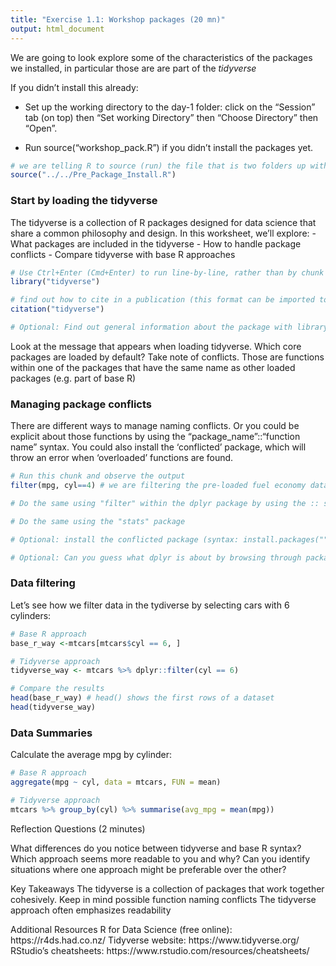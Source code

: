 ```yaml
---
title: "Exercise 1.1: Workshop packages (20 mn)"
output: html_document
---
```


We are going to look explore some of the characteristics of the packages we installed, in particular those are are part of the *tidyverse*

If you didn't install this already:

* Set up the working directory to the day-1 folder: click on the "Session" tab (on top) then "Set working Directory" then "Choose Directory" then "Open".

* Run source("workshop_pack.R") if you didn't install the packages yet.

```r

# we are telling R to source (run) the file that is two folders up with "../.."
source("../../Pre_Package_Install.R")

```

### Start by loading the tidyverse

The tidyverse is a collection of R packages designed for data science that share a common philosophy and design. In this worksheet, we'll explore:
- What packages are included in the tidyverse
- How to handle package conflicts
- Compare tidyverse with base R approaches

```r
# Use Ctrl+Enter (Cmd+Enter) to run line-by-line, rather than by chunk
library("tidyverse")

# find out how to cite in a publication (this format can be imported to Zotero for instance)
citation("tidyverse")

# Optional: Find out general information about the package with library(help="tidyverse"), find out what a meme is with library(help="meme")

```

Look at the message that appears when loading tidyverse. Which core packages are loaded by default? Take note of conflicts. Those are functions within one of the packages that have the same name as other loaded packages (e.g. part of base R)

### Managing package conflicts
There are different ways to manage naming conflicts. Or you could be explicit about those functions by using the "package_name"::"function name" syntax. You could also install the 'conflicted' package, which will throw an error when 'overloaded' functions are found. 

```r
# Run this chunk and observe the output 
filter(mpg, cyl==4) # we are filtering the pre-loaded fuel economy data frame by number of cylinders

# Do the same using "filter" within the dplyr package by using the :: syntax, 

# Do the same using the "stats" package  

# Optional: install the conflicted package (syntax: install.packages(""), then load with library()) and observe the output when running the first line

# Optional: Can you guess what dplyr is about by browsing through package functions with the :: syntax? 
```

### Data filtering

Let's see how we filter data in the tydiverse by selecting cars with 6 cylinders:

```r
# Base R approach 
base_r_way <-mtcars[mtcars$cyl == 6, ]

# Tidyverse approach 
tidyverse_way <- mtcars %>% dplyr::filter(cyl == 6) 

# Compare the results 
head(base_r_way) # head() shows the first rows of a dataset
head(tidyverse_way)

```

### Data Summaries

Calculate the average mpg by cylinder:

```r
# Base R approach 
aggregate(mpg ~ cyl, data = mtcars, FUN = mean) 

```

```r
# Tidyverse approach 
mtcars %>% group_by(cyl) %>% summarise(avg_mpg = mean(mpg))

```

Reflection Questions (2 minutes)

What differences do you notice between tidyverse and base R syntax?
Which approach seems more readable to you and why?
Can you identify situations where one approach might be preferable over the other?

Key Takeaways
The tidyverse is a collection of packages that work together cohesively.
Keep in mind possible function naming conflicts 
The tidyverse approach often emphasizes readability 

Additional Resources
R for Data Science (free online): https://r4ds.had.co.nz/
Tidyverse website: https://www.tidyverse.org/
RStudio's cheatsheets: https://www.rstudio.com/resources/cheatsheets/
